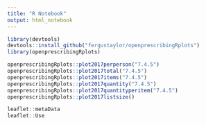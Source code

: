 ```yaml
---
title: "R Notebook"
output: html_notebook
---
```


```r
library(devtools)
devtools::install_github("fergustaylor/openprescribingRplots")
library(openprescribingRplots)
```

```r
openprescribingRplots::plot2017perperson("7.4.5")
openprescribingRplots::plot2017total("7.4.5")
openprescribingRplots::plot2017items("7.4.5")
openprescribingRplots::plot2017quantity("7.4.5")
openprescribingRplots::plot2017quantityperitem("7.4.5")
openprescribingRplots::plot2017listsize()
```

```r
leaflet::metaData
leaflet::Use
```


